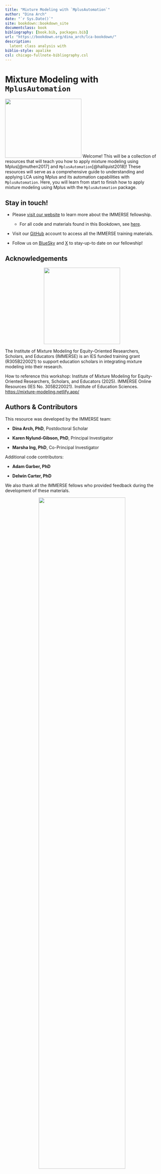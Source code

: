 ```yaml
---
title: "Mixture Modeling with `MplusAutomation`"
author: "Dina Arch"
date: "`r Sys.Date()`"
site: bookdown::bookdown_site
documentclass: book
bibliography: [book.bib, packages.bib]
url: "https://bookdown.org/dina_arch/lca-bookdown/"
description: 
  latent class analysis with 
biblio-style: apalike
csl: chicago-fullnote-bibliography.csl
---
```


# Mixture Modeling with `MplusAutomation` {.unnumbered}

<img src="images/immerse_hex.png" class="cover" width="250" height="193"/> Welcome! This will be a collection of resources that will teach you how to apply mixture modeling using Mplus[@muthen2017] and `MplusAutomation`[@hallquist2018]! These resources will serve as a comprehensive guide to understanding and applying LCA using Mplus and its automation capabilities with `MplusAutomation`. Here, you will learn from start to finish how to apply mixture modeling using Mplus with the `MplusAutomation` package.

## Stay in touch! {.unnumbered}

-   Please [visit our website](https://immerse.education.ucsb.edu/) to learn more about the IMMERSE fellowship.

    -   For all code and materials found in this Bookdown, see [here](https://github.com/immerse-ucsb/lca-bookdown).

-   Visit our [GitHub](https://github.com/immerse-ucsb) account to access all the IMMERSE training materials.

-   Follow us on [BlueSky](https://bsky.app/profile/immerse-ucsb.bsky.social) and [X](https://twitter.com/IMMERSE_UCSB) to stay-up-to date on our fellowship!

## Acknowledgements {.unnumbered}

::: {style="text-align: center;"}
<img src="images/ies_logo.jpg" width=250/>
:::

The Institute of Mixture Modeling for Equity-Oriented Researchers, Scholars, and Educators (IMMERSE) is an IES funded training grant (R305B220021) to support education scholars in integrating mixture modeling into their research.

How to reference this workshop: Institute of Mixture Modeling for Equity-Oriented Researchers, Scholars, and Educators (2025). IMMERSE Online Resources (IES No. 305B220021). Institute of Education Sciences. <https://mixture-modeling.netlify.app/>

## Authors & Contributors {.unnumbered}

This resource was developed by the IMMERSE team:

-   **Dina Arch, PhD**, Postdoctoral Scholar

-   **Karen Nylund-Gibson, PhD**, Principal Investigator

-   **Marsha Ing, PhD**, Co-Principal Investigator

Additional code contributors:

-   **Adam Garber, PhD**

-   **Delwin Carter, PhD**

We also thank all the IMMERSE fellows who provided feedback during the development of these materials.

::: {style="text-align: center;"}
<img src="images/ucsb_logo.png" width="75%"/>
:::
